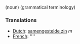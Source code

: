 (noun) (grammatical terminology)

===Translations===
*[[Dutch]]: [[samengestelde zin]] ''m''
*[[French]]: [[]] ''''